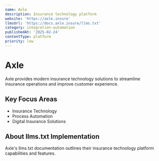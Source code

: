 ```yaml
---
name: Axle
description: Insurance technology platform
website: 'https://axle.insure'
llmsUrl: 'https://docs.axle.insure/llms.txt'
category: integration-automation
publishedAt: '2025-02-24'
contentType: platform
priority: low
---
```


# Axle

Axle provides modern insurance technology solutions to streamline insurance operations and improve customer experience.

## Key Focus Areas

- Insurance Technology
- Process Automation
- Digital Insurance Solutions

## About llms.txt Implementation

Axle's llms.txt documentation outlines their insurance technology platform capabilities and features.
